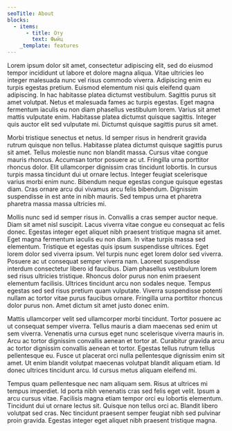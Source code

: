 ```yaml
---
seoTitle: About
blocks:
  - items:
      - title: Оту
        text: Фыйц
    _template: features
---
```


Lorem ipsum dolor sit amet, consectetur adipiscing elit, sed do eiusmod tempor
incididunt ut labore et dolore magna aliqua. Vitae ultricies leo integer
malesuada nunc vel risus commodo viverra. Adipiscing enim eu turpis egestas
pretium. Euismod elementum nisi quis eleifend quam adipiscing. In hac
habitasse platea dictumst vestibulum. Sagittis purus sit amet volutpat. Netus
et malesuada fames ac turpis egestas. Eget magna fermentum iaculis eu non diam
phasellus vestibulum lorem. Varius sit amet mattis vulputate enim. Habitasse
platea dictumst quisque sagittis. Integer quis auctor elit sed vulputate mi.
Dictumst quisque sagittis purus sit amet.

Morbi tristique senectus et netus. Id semper risus in hendrerit gravida rutrum
quisque non tellus. Habitasse platea dictumst quisque sagittis purus sit amet.
Tellus molestie nunc non blandit massa. Cursus vitae congue mauris rhoncus.
Accumsan tortor posuere ac ut. Fringilla urna porttitor rhoncus dolor. Elit
ullamcorper dignissim cras tincidunt lobortis. In cursus turpis massa
tincidunt dui ut ornare lectus. Integer feugiat scelerisque varius morbi enim
nunc. Bibendum neque egestas congue quisque egestas diam. Cras ornare arcu dui
vivamus arcu felis bibendum. Dignissim suspendisse in est ante in nibh mauris.
Sed tempus urna et pharetra pharetra massa massa ultricies mi.

Mollis nunc sed id semper risus in. Convallis a cras semper auctor neque. Diam
sit amet nisl suscipit. Lacus viverra vitae congue eu consequat ac felis
donec. Egestas integer eget aliquet nibh praesent tristique magna sit amet.
Eget magna fermentum iaculis eu non diam. In vitae turpis massa sed elementum.
Tristique et egestas quis ipsum suspendisse ultrices. Eget lorem dolor sed
viverra ipsum. Vel turpis nunc eget lorem dolor sed viverra. Posuere ac ut
consequat semper viverra nam. Laoreet suspendisse interdum consectetur libero
id faucibus. Diam phasellus vestibulum lorem sed risus ultricies tristique.
Rhoncus dolor purus non enim praesent elementum facilisis. Ultrices tincidunt
arcu non sodales neque. Tempus egestas sed sed risus pretium quam vulputate.
Viverra suspendisse potenti nullam ac tortor vitae purus faucibus ornare.
Fringilla urna porttitor rhoncus dolor purus non. Amet dictum sit amet justo
donec enim.

Mattis ullamcorper velit sed ullamcorper morbi tincidunt. Tortor posuere ac ut
consequat semper viverra. Tellus mauris a diam maecenas sed enim ut sem
viverra. Venenatis urna cursus eget nunc scelerisque viverra mauris in. Arcu
ac tortor dignissim convallis aenean et tortor at. Curabitur gravida arcu ac
tortor dignissim convallis aenean et tortor. Egestas tellus rutrum tellus
pellentesque eu. Fusce ut placerat orci nulla pellentesque dignissim enim sit
amet. Ut enim blandit volutpat maecenas volutpat blandit aliquam etiam. Id
donec ultrices tincidunt arcu. Id cursus metus aliquam eleifend mi.

Tempus quam pellentesque nec nam aliquam sem. Risus at ultrices mi tempus
imperdiet. Id porta nibh venenatis cras sed felis eget velit. Ipsum a arcu
cursus vitae. Facilisis magna etiam tempor orci eu lobortis elementum.
Tincidunt dui ut ornare lectus sit. Quisque non tellus orci ac. Blandit libero
volutpat sed cras. Nec tincidunt praesent semper feugiat nibh sed pulvinar
proin gravida. Egestas integer eget aliquet nibh praesent tristique magna.
